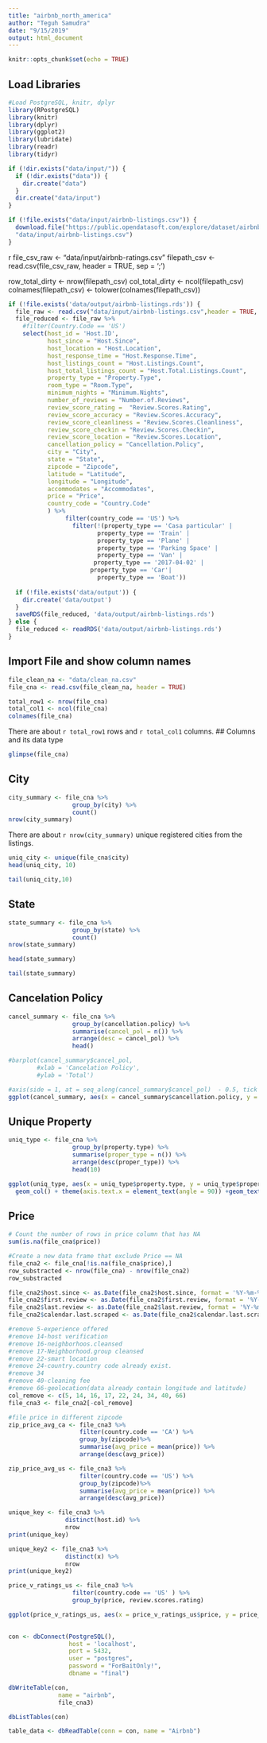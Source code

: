 ```yaml
---
title: "airbnb_north_america"
author: "Teguh Samudra"
date: "9/15/2019"
output: html_document
---
```


```r
knitr::opts_chunk$set(echo = TRUE)
```

## Load Libraries

```r
#Load PostgreSQL, knitr, dplyr
library(RPostgreSQL)
library(knitr)
library(dplyr)
library(ggplot2)
library(lubridate)
library(readr)
library(tidyr)

```


```r

if (!dir.exists("data/input/")) {
  if (!dir.exists("data")) {
    dir.create("data")
  }
  dir.create("data/input")
}

if (!file.exists("data/input/airbnb-listings.csv")) {
  download.file("https://public.opendatasoft.com/explore/dataset/airbnb-listings/download/?format=csv&timezone=America/Los_Angeles&use_labels_for_header=true",
  "data/input/airbnb-listings.csv")
}

```
{r Count total rows and columns in dataset}
file_csv_raw <- "data/input/airbnb-ratings.csv"
filepath_csv <- read.csv(file_csv_raw, header = TRUE, sep = ';')

row_total_dirty <- nrow(filepath_csv)
col_total_dirty <- ncol(filepath_csv)
colnames(filepath_csv) <- tolower(colnames(filepath_csv))



```r

if (!file.exists('data/output/airbnb-listings.rds')) {
  file_raw <- read.csv("data/input/airbnb-listings.csv",header = TRUE, sep = ';')
  file_reduced <- file_raw %>%
    #filter(Country.Code == 'US')
    select(host_id = 'Host.ID',
           host_since = "Host.Since",
           host_location = "Host.Location",
           host_response_time = "Host.Response.Time",
           host_listings_count = "Host.Listings.Count",
           host_total_listings_count = "Host.Total.Listings.Count",
           property_type = "Property.Type",
           room_type = "Room.Type",
           minimum_nights = "Minimum.Nights",
           number_of_reviews = "Number.of.Reviews",
           review_score_rating =  "Review.Scores.Rating",
           review_score_accuracy = "Review.Scores.Accuracy",
           review_score_cleanliness = "Review.Scores.Cleanliness",
           review_score_checkin = "Review.Scores.Checkin",
           review_score_location = "Review.Scores.Location",
           cancellation_policy = "Cancellation.Policy",
           city = "City",
           state = "State",
           zipcode = "Zipcode",
           latitude = "Latitude",
           longitude = "Longitude",
           accommodates = "Accommodates",
           price = "Price",
           country_code = "Country.Code"
           ) %>%
                filter(country_code == 'US') %>%
                  filter(!(property_type == 'Casa particular' |
                         property_type == 'Train' |
                         property_type == 'Plane' |
                         property_type == 'Parking Space' |
                         property_type == 'Van' |
                        property_type == '2017-04-02' |
                       property_type == 'Car'|
                         property_type == 'Boat'))
                
  if (!file.exists('data/output')) {
    dir.create('data/output')
  }
  saveRDS(file_reduced, 'data/output/airbnb-listings.rds')
} else {
  file_reduced <- readRDS('data/output/airbnb-listings.rds')
}

```



## Import File and show column names
```r
file_clean_na <- "data/clean_na.csv"
file_cna <- read.csv(file_clean_na, header = TRUE)

total_row1 <- nrow(file_cna)
total_col1 <- ncol(file_cna)
colnames(file_cna)
```

There are about `r total_row1` rows and `r total_col1` columns. 
## Columns and its data type
```r
glimpse(file_cna)
```

## City
```r
city_summary <- file_cna %>%
                  group_by(city) %>%
                  count()
nrow(city_summary)
```

There are about `r nrow(city_summary)` unique registered cities from the listings. 

```r
uniq_city <- unique(file_cna$city)
head(uniq_city, 10)
```
```r
tail(uniq_city,10)
```

## State
```r
state_summary <- file_cna %>%
                  group_by(state) %>%
                  count()
nrow(state_summary)
```


```r
head(state_summary)
```


```r
tail(state_summary)
```
## Cancelation Policy
```r
cancel_summary <- file_cna %>%
                  group_by(cancellation.policy) %>%
                  summarise(cancel_pol = n()) %>%
                  arrange(desc = cancel_pol) %>%
                  head()

```

```r
#barplot(cancel_summary$cancel_pol,
        #xlab = 'Cancelation Policy',
        #ylab = 'Total')

#axis(side = 1, at = seq_along(cancel_summary$cancel_pol)  - 0.5, tick = FALSE, labels = cancel_summary$cancellation.policy)
ggplot(cancel_summary, aes(x = cancel_summary$cancellation.policy, y = cancel_summary$cancel_pol)) + geom_col()

```

## Unique Property
```r
uniq_type <- file_cna %>%
                  group_by(property.type) %>%
                  summarise(proper_type = n()) %>%
                  arrange(desc(proper_type)) %>%
                  head(10)

ggplot(uniq_type, aes(x = uniq_type$property.type, y = uniq_type$proper_type)) + 
  geom_col() + theme(axis.text.x = element_text(angle = 90)) +geom_text(aes(label=proper_type), position=position_dodge(width=0.9), vjust=-0.25)
```


## Price
```r
# Count the number of rows in price column that has NA
sum(is.na(file_cna$price))

```

```r
#Create a new data frame that exclude Price == NA
file_cna2 <- file_cna[!is.na(file_cna$price),]
row_substracted <- nrow(file_cna) - nrow(file_cna2)
row_substracted
```
```r
file_cna2$host.since <- as.Date(file_cna2$host.since, format = '%Y-%m-%d')
file_cna2$first.review <- as.Date(file_cna2$first.review, format = '%Y-%m-%d')
file_cna2$last.review <- as.Date(file_cna2$last.review, format = '%Y-%m-%d')
file_cna2$calendar.last.scraped <- as.Date(file_cna2$calendar.last.scraped, format = '%Y-%m-%d')
```



```r
#remove 5-experience offered
#remove 14-host verification
#remove 16-neighborhoos.cleansed
#remove 17-Neighborhood.group cleansed
#remove 22-smart location
#remove 24-country.country code already exist. 
#remove 34
#remove 40-cleaning fee
#remove 66-geolocation(data already contain longitude and latitude)
col_remove <- c(5, 14, 16, 17, 22, 24, 34, 40, 66)
file_cna3 <- file_cna2[-col_remove]
```

```r
#file price in different zipcode
zip_price_avg_ca <- file_cna3 %>%
                    filter(country.code == 'CA') %>%
                    group_by(zipcode)%>%
                    summarise(avg_price = mean(price)) %>%
                    arrange(desc(avg_price))

zip_price_avg_us <- file_cna3 %>%
                    filter(country.code == 'US') %>%
                    group_by(zipcode)%>%
                    summarise(avg_price = mean(price)) %>%
                    arrange(desc(avg_price))

```


```r
unique_key <- file_cna3 %>%
                distinct(host.id) %>%
                nrow
print(unique_key)

unique_key2 <- file_cna3 %>%
                distinct(x) %>%
                nrow
print(unique_key2)
```

```r
price_v_ratings_us <- file_cna3 %>%
                  filter(country.code == 'US' ) %>%
                  group_by(price, review.scores.rating)

ggplot(price_v_ratings_us, aes(x = price_v_ratings_us$price, y = price_v_ratings_us$review.scores.rating )) + geom_point()
              
```


```r
con <- dbConnect(PostgreSQL(),
                 host = 'localhost',
                 port = 5432,
                 user = "postgres",
                 password = "ForBaitOnly!",
                 dbname = "final")
```


```r
dbWriteTable(con,
              name = "airbnb",
              file_cna3)
```


```r
dbListTables(con)
```

```r
table_data <- dbReadTable(conn = con, name = "Airbnb")
  
```